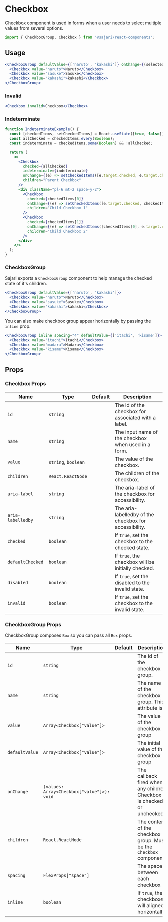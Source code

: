 
<SEO title="Checkbox" description="TBD." />
<SEO
  title="Checkbox"
  description="Checkbox component is used in forms when a user needs to select multiple values
from several options."
/>

# Checkbox

Checkbox component is used in forms when a user needs to select multiple values
from several options.

```js
import { CheckboxGroup, Checkbox } from '@sajari/react-components';
```

## Usage

```jsx
<CheckboxGroup defaultValue={['naruto', 'kakashi']} onChange={(selected) => console.log(selected)}>
  <Checkbox value="naruto">Naruto</Checkbox>
  <Checkbox value="sasuke">Sasuke</Checkbox>
  <Checkbox value="kakashi">kakashi</Checkbox>
</CheckboxGroup>
```

### Invalid

```jsx
<Checkbox invalid>Checkbox</Checkbox>
```

### Indeterminate

```jsx
function IndeterminateExample() {
  const [checkedItems, setCheckedItems] = React.useState([true, false]);
  const allChecked = checkedItems.every(Boolean);
  const indeterminate = checkedItems.some(Boolean) && !allChecked;

  return (
    <>
      <Checkbox
        checked={allChecked}
        indeterminate={indeterminate}
        onChange={(e) => setCheckedItems([e.target.checked, e.target.checked])}
        children="Parent Checkbox"
      />
      <div className="pl-6 mt-2 space-y-2">
        <Checkbox
          checked={checkedItems[0]}
          onChange={(e) => setCheckedItems([e.target.checked, checkedItems[1]])}
          children="Child Checkbox 1"
        />
        <Checkbox
          checked={checkedItems[1]}
          onChange={(e) => setCheckedItems([checkedItems[0], e.target.checked])}
          children="Child Checkbox 2"
        />
      </div>
    </>
  );
}
```

### CheckboxGroup

Sajari exports a `CheckboxGroup` component to help manage the checked state of
it's children.

```jsx
<CheckboxGroup defaultValue={['naruto', 'kakashi']}>
  <Checkbox value="naruto">Naruto</Checkbox>
  <Checkbox value="sasuke">Sasuke</Checkbox>
  <Checkbox value="kakashi">kakashi</Checkbox>
</CheckboxGroup>
```

You can also make checkbox group appear horizontally by passing the `inline`
prop.

```jsx
<CheckboxGroup inline spacing="4" defaultValue={['itachi', 'kisame']}>
  <Checkbox value="itachi">Itachi</Checkbox>
  <Checkbox value="madara">Madara</Checkbox>
  <Checkbox value="kisame">Kisame</Checkbox>
</CheckboxGroup>
```

## Props

### Checkbox Props

| Name              | Type                | Default | Description                                            |
| ----------------- | ------------------- | ------- | ------------------------------------------------------ |
| `id`              | `string`            |         | The id of the checkbox for associated with a label.    |
| `name`            | `string`            |         | The input name of the checkbox when used in a form.    |
| `value`           | `string`, `boolean` |         | The value of the checkbox.                             |
| `children`        | `React.ReactNode`   |         | The children of the checkbox.                          |
| `aria-label`      | `string`            |         | The aria-label of the checkbox for accessibility.      |
| `aria-labelledby` | `string`            |         | The aria-labelledby of the checkbox for accessibility. |
| `checked`         | `boolean`           |         | If `true`, set the checkbox to the checked state.      |
| `defaultChecked`  | `boolean`           |         | If `true`, the checkbox will be initially checked.     |
| `disabled`        | `boolean`           |         | If `true`, set the disabled to the invalid state.      |
| `invalid`         | `boolean`           |         | If `true`, set the checkbox to the invalid state.      |

### CheckboxGroup Props

CheckboxGroup composes `Box` so you can pass all `Box` props.

| Name           | Type                                       | Default | Description                                                           |
| -------------- | ------------------------------------------ | ------- | --------------------------------------------------------------------- |
| `id`           | `string`                                   |         | The id of the checkbox group.                                         |
| `name`         | `string`                                   |         | The name of the checkbox group. This attribute is                     |
| `value`        | `Array<Checkbox["value"]>`                 |         | The value of the checkbox group                                       |
| `defaultValue` | `Array<Checkbox["value"]>`                 |         | The initial value of the checkbox group                               |
| `onChange`     | `(values: Array<Checkbox["value"]>): void` |         | The callback fired when any children Checkbox is checked or unchecked |
| `children`     | `React.ReactNode`                          |         | The content of the checkbox group. Must be the `Checkbox` component   |
| `spacing`      | `FlexProps["space"]`                       |         | The space between each checkbox                                       |
| `inline`       | `boolean`                                  |         | If `true`, the checkboxes will aligned horizontally.                  |
